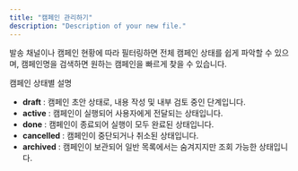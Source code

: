 ```yaml
---
title: "캠페인 관리하기"
description: "Description of your new file."
---
```



발송 채널이나 캠페인 현황에 따라 필터링하면 전체 캠페인 상태를 쉽게 파악할 수 있으며, 캠페인명을 검색하면 원하는 캠페인을 빠르게 찾을 수 있습니다.

캠페인 상태별 설명

- **<Tooltip tip="">draft</Tooltip>** : 캠페인 초안 상태로, 내용 작성 및 내부 검토 중인 단계입니다.
- **active** : 캠페인이 실행되어 사용자에게 전달되는 상태입니다.
- **done** : 캠페인이 종료되어 실행이 모두 완료된 상태입니다.
- **cancelled** : 캠페인이 중단되거나 취소된 상태입니다.
- **archived** : 캠페인이 보관되어 일반 목록에서는 숨겨지지만 조회 가능한 상태입니다.